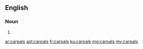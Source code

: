 ==English==

===Noun===
{{head|en|noun plural form}}

# {{plural of|carpal|lang=en}}

[[ar:carpals]]
[[ast:carpals]]
[[fr:carpals]]
[[ku:carpals]]
[[mg:carpals]]
[[my:carpals]]
